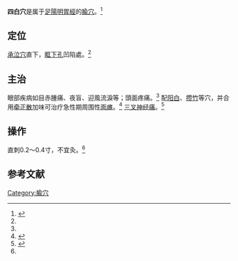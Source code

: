 {{Infobox acupoint
|name = 四白穴
|image = 
|imagesize = 
|caption =
|simplified = 四白
|traditional = 四白
|code = ST2
|pinyin = Sìbái
|meridian = 足陽明胃經
|location = [[眶下孔|眶下孔]]凹陷處
|treat = 眼部疾病、頭面疼痛等
|processing = 直刺0.2～0.4寸，不宜灸
|footnotes = 
}}
'''四白穴'''是属于[[足陽明胃經|足陽明胃經]]的[[腧穴|腧穴]]。<ref name="针灸学">{{Cite book |title=针灸学 |url=https://archive.org/details/zhenjiuxue0000unse |author=孙国杰 主编 |publisher=[[上海科学技术出版社|上海科学技术出版社]] |year=1997 |pages= |isbn=7-5323-4102-X}}</ref>

==定位==
[[承泣穴|承泣穴]]直下，[[眶下孔|眶下孔]]凹陷處。<ref name="针灸学"/>

==主治==
眼部疾病如目赤腫痛、夜盲、迎風流淚等；頭面疼痛。<ref name="针灸学"/>
配[[阳白穴|阳白]]、[[攒竹穴|攒竹]]等穴，并合用[[牵正散|牵正散]]加味可治疗急性期周围性[[面瘫|面瘫]]。<ref>{{cite journal |title=针刺阳白、四白等穴配牵正散治疗急性期周围性面瘫140例 |author=刘敏, 郝东岩, 刘国强 |journal=陕西中医 |year=2007 |volume=28 |issue=10 |pages=1397-1398 |url=http://www.cqvip.com/qk/94970x/2007010/25720134.html |access-date=2011-01-26 |archive-date=2018-10-05 |archive-url=https://web.archive.org/web/20181005062356/http://www.cqvip.com/qk/94970x/2007010/25720134.html |dead-url=no }}</ref>
[[三叉神经痛|三叉神经痛]]。<ref>{{cite journal |title=针刺四白穴治疗三叉神经痛56例 |author=边慧敏 |journal=中国中医急症 |year=2004 |volume=13 |issue=4 |pages=233 |url=http://www.cqvip.com/qk/97694x/2004004/9435577.html |access-date=2011-01-26 |archive-date=2018-10-05 |archive-url=https://web.archive.org/web/20181005062413/http://www.cqvip.com/qk/97694x/2004004/9435577.html |dead-url=no }}</ref>

==操作==
直刺0.2～0.4寸，不宜灸。<ref name="针灸学"/>

==参考文献==
{{reflist}}

{{经络}}
{{足陽明胃經}}

{{DEFAULTSORT:S}}
[[Category:腧穴|Category:腧穴]]